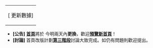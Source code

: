 {| align="right"
| [{{fullurl:{{FULLPAGENAME}}|action=purge}} 更新數據]
|}
* '''[公告]''' '''[[Wikipedia:首頁|首頁]]'''將於<!--<span style="text-decoration: underline;">三十萬條目</span>建成之時，預計於{{Date.day+n|{{rounddown|{{#expr: (300000 - {{NUMBEROFARTICLES:R}}) / (({{NUMBEROFARTICLES:R}} -290000) / {{Age in days|month1=01|day1=10|year1=2010}}) }}}}}}-->今明兩天內'''更換'''，歡迎'''[[維基百科:2009年首頁改版計劃/首頁最後定案|預覽新首頁]]'''！
* '''[討論]''' 首頁改版計劃[[維基百科討論:2009年首頁改版計劃/第三階段|'''第三階段''']]討論大致完成。如仍有問題則歡迎提出。